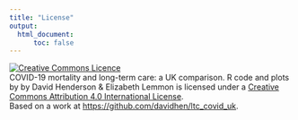 ```yaml
---
title: "License"
output:
  html_document:
      toc: false
---
```


<a rel="license" href="http://creativecommons.org/licenses/by/4.0/"><img alt="Creative Commons Licence" style="border-width:0" src="https://i.creativecommons.org/l/by/4.0/88x31.png" /></a><br /><span xmlns:dct="http://purl.org/dc/terms/" property="dct:title">COVID-19 mortality and long-term care: a UK comparison. R code and plots by</span> by <span xmlns:cc="http://creativecommons.org/ns#" property="cc:attributionName">David Henderson & Elizabeth Lemmon</span> is licensed under a <a rel="license" href="http://creativecommons.org/licenses/by/4.0/">Creative Commons Attribution 4.0 International License</a>.<br />Based on a work at <a xmlns:dct="http://purl.org/dc/terms/" href="https://github.com/davidhen/ltc_covid_uk" rel="dct:source">https://github.com/davidhen/ltc_covid_uk</a>.

